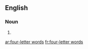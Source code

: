 ==English==

===Noun===
{{head|en|head=[[four]]-[[letter]] [[word]]s}}

# {{plural of|four-letter word}}

[[ar:four-letter words]]
[[fr:four-letter words]]
